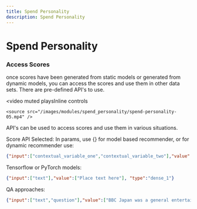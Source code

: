 ```yaml
---
title: Spend Personality
description: Spend Personality
---
```


# Spend Personality

### Access Scores

once scores have been generated from static models or generated from dynamic models, you can access the scores and use them in other data sets. There are pre-defined API's to use.

<video
    muted
    playsInline
    controls
>
    <source src="/images/modules/spend_personality/spend-personality-05.mp4" />
</video>

API's can be used to access scores and use them in various situations.

Score API Selected: In params, use {} for model based recommender, or for dynamic recommender use:
```json
{"input":["contextual_variable_one","contextual_variable_two"],"value":["",""]}
```

Tensorflow or PyTorch models:
```json
{"input":["text"],"value":["Place text here"], "type":"dense_1"}
```

QA approaches:
```json
{"input":["text","question"],"value":["BBC Japan was a general entertainment Channel. Which operated between December 2004 and April 2006.","When did BBC Japan start broadcasting?"], "type":"qa"}
```
